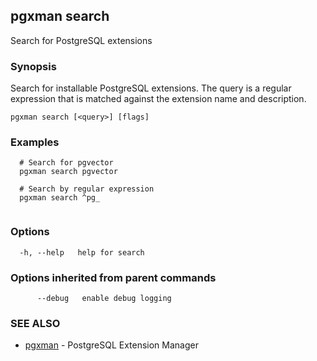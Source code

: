 ## pgxman search

Search for PostgreSQL extensions

### Synopsis

Search for installable PostgreSQL extensions. The query is a regular expression that is matched
against the extension name and description.

```
pgxman search [<query>] [flags]
```

### Examples

```
  # Search for pgvector
  pgxman search pgvector

  # Search by regular expression
  pgxman search ^pg_
		
```

### Options

```
  -h, --help   help for search
```

### Options inherited from parent commands

```
      --debug   enable debug logging
```

### SEE ALSO

* [pgxman](pgxman)	 - PostgreSQL Extension Manager

